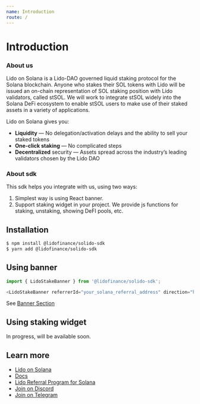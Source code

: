 ```yaml
---
name: Introduction
route: /
---
```


# Introduction

### About us

Lido on Solana is a Lido-DAO governed liquid staking protocol for the Solana blockchain.
Anyone who stakes their SOL tokens with Lido will be issued an on-chain representation of SOL staking position with Lido validators, called stSOL. We will work to integrate stSOL widely into the Solana DeFi ecosystem to enable stSOL users to make use of their staked assets in a variety of applications.

Lido on Solana gives you:
- **Liquidity** — No delegation/activation delays and the ability to sell your staked tokens
- **One-click staking** — No complicated steps
- **Decentralized** security — Assets spread across the industry’s leading validators chosen by the Lido DAO

### About sdk

This sdk helps you integrate with us, using two ways:
1. Simplest way is using React banner.
2. Support staking widget in your project. We provide js functions for staking, unstaking, showing DeFI pools, etc.

## Installation
```bash
$ npm install @lidofinance/solido-sdk
$ yarn add @lidofinance/solido-sdk
```

## Using banner

```ts
import { LidoStakeBanner } from '@lidofinance/solido-sdk';

<LidoStakeBanner referrerId="your_solana_referral_address" direction="horizontal" />
```

See [Banner Section](/banner)

## Using staking widget

In progress, will be available soon.

## Learn more
- [Lido on Solana](https://solana.lido.fi/)
- [Docs](https://docs.solana.lido.fi/)
- [Lido Referral Program for Solana](https://help.lido.fi/en/articles/5847184-lido-referral-program-for-solana-integration-guide)
- [Join on Discord](https://discord.gg/vgdPfhZ)
- [Join on Telegram](https://t.me/lidofinance)
